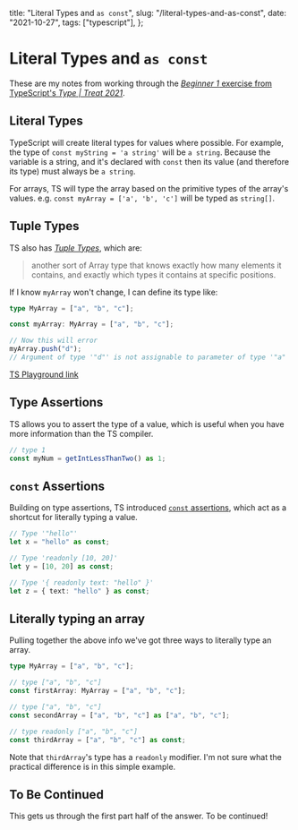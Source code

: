   title: "Literal Types and `as const`",
  slug: "/literal-types-and-as-const",
  date: "2021-10-27",
  tags: ["typescript"],
};

# Literal Types and `as const`

These are my notes from working through the [_Beginner 1_ exercise from TypeScript's _Type | Treat 2021_](https://www.typescriptlang.org/play?#gist/927ccc66ae3022dc64c4f650109b937a-1).

## Literal Types

TypeScript will create literal types for values where possible. For example, the type of `const myString = 'a string'` will be `a string`. Because the variable is a string, and it's declared with `const` then its value (and therefore its type) must always be `a string`.

For arrays, TS will type the array based on the primitive types of the array's values. e.g. `const myArray = ['a', 'b', 'c']` will be typed as `string[]`.

## Tuple Types

TS also has [_Tuple Types_](https://www.typescriptlang.org/docs/handbook/2/objects.html#tuple-types), which are:

> another sort of Array type that knows exactly how many elements it contains, and exactly which types it contains at specific positions.

If I know `myArray` won't change, I can define its type like:

```ts
type MyArray = ["a", "b", "c"];

const myArray: MyArray = ["a", "b", "c"];

// Now this will error
myArray.push("d");
// Argument of type '"d"' is not assignable to parameter of type '"a" | "b" | "c"'.
```

[TS Playground link](https://www.typescriptlang.org/play?#code/C4TwDgpgBAsiCCAnRBDEUC8UDaByFuANFLgEZEkDGuAugNwBQDlA9gHYDOwUAtgsmgBcsfqnRY8BYmQq5qNJnyRiAdGACuHABYAKXFpQHcASiA)

## Type Assertions

TS allows you to assert the type of a value, which is useful when you have more information than the TS compiler.

```ts
// type 1
const myNum = getIntLessThanTwo() as 1;
```

## `const` Assertions

Building on type assertions, TS introduced [`const` assertions](https://www.typescriptlang.org/docs/handbook/release-notes/typescript-3-4.html#const-assertions), which act as a shortcut for literally typing a value.

```ts
// Type '"hello"'
let x = "hello" as const;

// Type 'readonly [10, 20]'
let y = [10, 20] as const;

// Type '{ readonly text: "hello" }'
let z = { text: "hello" } as const;
```

## Literally typing an array

Pulling together the above info we've got three ways to literally type an array.

```ts
type MyArray = ["a", "b", "c"];

// type ["a", "b", "c"]
const firstArray: MyArray = ["a", "b", "c"];

// type ["a", "b", "c"]
const secondArray = ["a", "b", "c"] as ["a", "b", "c"];

// type readonly ["a", "b", "c"]
const thirdArray = ["a", "b", "c"] as const;
```

Note that `thirdArray`'s type has a `readonly` modifier. I'm not sure what the practical difference is in this simple example.

## To Be Continued

This gets us through the first part half of the answer. To be continued!
